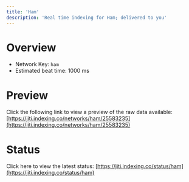 ```yaml
---
title: 'Ham'
description: 'Real time indexing for Ham; delivered to you'
---
```


# Overview
- Network Key: `ham`
- Estimated beat time: 1000 ms

# Preview
Click the following link to view a preview of the raw data available: [https://jiti.indexing.co/networks/ham/25583235](https://jiti.indexing.co/networks/ham/25583235)

# Status
Click here to view the latest status: [https://jiti.indexing.co/status/ham](https://jiti.indexing.co/status/ham)

